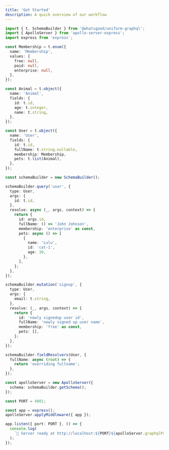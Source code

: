 ```yaml
---
title: 'Get Started'
description: A quick overview of our workflow
---
```


<!-- TODO: update the description -->

<!-- TODO: break the text blocks and make them more readable -->
<!-- TODO: codeblock all technical terms -->

<!-- TODO: break the code blocks into smaller ones and explain them. -->

```ts
import { t, SchemaBuilder } from '@whatsgood/uniform-graphql';
import { ApolloServer } from 'apollo-server-express';
import express from 'express';

const Membership = t.enum({
  name: 'Membership',
  values: {
    free: null,
    paid: null,
    enterprise: null,
  },
});

const Animal = t.object({
  name: 'Animal',
  fields: {
    id: t.id,
    age: t.integer,
    name: t.string,
  },
});

const User = t.object({
  name: 'User',
  fields: {
    id: t.id,
    fullName: t.string.nullable,
    membership: Membership,
    pets: t.list(Animal),
  },
});

const schemaBuilder = new SchemaBuilder();

schemaBuilder.query('user', {
  type: User,
  args: {
    id: t.id,
  },
  resolve: async (_, args, context) => {
    return {
      id: args.id,
      fullName: () => 'John Johnson',
      membership: 'enterprise' as const,
      pets: async () => [
        {
          name: 'Lulu',
          id: 'cat-1',
          age: 10,
        },
      ],
    };
  },
});

schemaBuilder.mutation('signup', {
  type: User,
  args: {
    email: t.string,
  },
  resolve: (_, args, context) => {
    return {
      id: 'newly signedup user id',
      fullName: 'newly signed up user name',
      membership: 'free' as const,
      pets: [],
    };
  },
});

schemaBuilder.fieldResolvers(User, {
  fullName: async (root) => {
    return 'overriding fullname';
  },
});

const apolloServer = new ApolloServer({
  schema: schemaBuilder.getSchema();
});

const PORT = 4001;

const app = express();
apolloServer.applyMiddleware({ app });

app.listen({ port: PORT }, () => {
  console.log(
    `🚀 Server ready at http://localhost:${PORT}${apolloServer.graphqlPath}`,
  );
});
```
